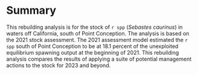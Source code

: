 # Summary{-}

This rebuilding analysis is for the stock of `r spp` (_Sebastes caurinus_) in waters off California, south of Point Conception. The analysis is based on the 2021 stock assessment. The 2021 assessment model estimated the `r spp` south of Point Conception to be at 18.1 percent of the unexploited equilibrium spawning output at the beginning of 2021. This rebuilding analysis compares the results of applying a suite of potential management actions to the stock for 2023 and beyond.


